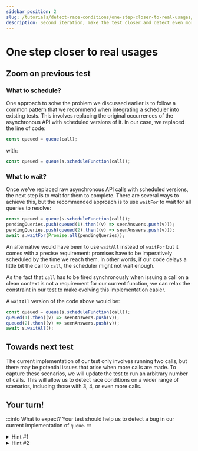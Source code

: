 ```yaml
---
sidebar_position: 2
slug: /tutorials/detect-race-conditions/one-step-closer-to-real-usages/
description: Second iteration, make the test closer and detect even more race conditions
---
```



# One step closer to real usages

## Zoom on previous test

### What to schedule?

One approach to solve the problem we discussed earlier is to follow a common pattern that we recommend when integrating a scheduler into existing tests. This involves replacing the original occurrences of the asynchronous API with scheduled versions of it. In our case, we replaced the line of code:

```js
const queued = queue(call);
```

with:

```js
const queued = queue(s.scheduleFunction(call));
```

### What to wait?

Once we've replaced raw asynchronous API calls with scheduled versions, the next step is to wait for them to complete. There are several ways to achieve this, but the recommended approach is to use `waitFor` to wait for all queries to resolve:

```js
const queued = queue(s.scheduleFunction(call));
pendingQueries.push(queued(1).then((v) => seenAnswers.push(v)));
pendingQueries.push(queued(2).then((v) => seenAnswers.push(v)));
await s.waitFor(Promise.all(pendingQueries));
```

An alternative would have been to use `waitAll` instead of `waitFor` but it comes with a precise requirement: promises have to be imperatively scheduled by the time we reach them. In other words, if our code delays a little bit the call to `call`, the scheduler might not wait enough.

As the fact that `call` has to be fired synchronously when issuing a call on a clean context is not a requirement for our current function, we can relax the constraint in our test to make evolving this implementation easier.

A `waitAll` version of the code above would be:

```js
const queued = queue(s.scheduleFunction(call));
queued(1).then((v) => seenAnswers.push(v));
queued(2).then((v) => seenAnswers.push(v));
await s.waitAll();
```

## Towards next test

The current implementation of our test only involves running two calls, but there may be potential issues that arise when more calls are made. To capture these scenarios, we will update the test to run an arbitrary number of calls. This will allow us to detect race conditions on a wider range of scenarios, including those with 3, 4, or even more calls.

## Your turn!

<OneStepCloserToRealUsages />

:::info What to expect?
Your test should help us to detect a bug in our current implementation of `queue`.
:::

<details>
<summary>
Hint #1
</summary>

`fc.scheduler` alone will not be enough! You'll have to generate another entry to be able to properly control the number of calls to `call` function.

</details>

<details>
<summary>
Hint #2
</summary>

Some possible options for generating additional test scenarios include:

- Using `fc.integer({min: 1, max: 10})` to generate a variable `numCalls` that determines how many times to call `call`. It's important to set a maximal value via `max` to prevent an excessively high number of calls.
- Using `fc.array(fc.nat(), {minLength: 1})` to generate the list of calls to issue against `call`.
- Using `fc.func(fc.boolean())` to generate a function that determines when to stop issuing calls.

And there are plenty others…

</details>
